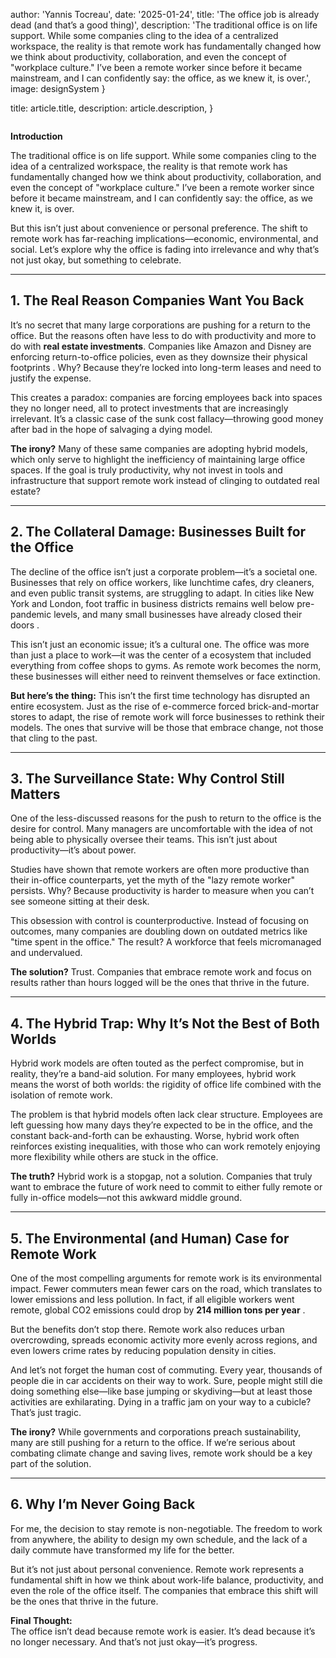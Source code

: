 
  author: 'Yannis Tocreau',
  date: '2025-01-24',
  title: 'The office job is already dead (and that’s a good thing)',
  description:
    'The traditional office is on life support. While some companies cling to the idea of a centralized workspace, the reality is that remote work has fundamentally changed how we think about productivity, collaboration, and even the concept of "workplace culture." I’ve been a remote worker since before it became mainstream, and I can confidently say: the office, as we knew it, is over.',
  image: designSystem
}

  title: article.title,
  description: article.description,
}


<Image src={designSystem} alt="" />


**Introduction**  

The traditional office is on life support. While some companies cling to the idea of a centralized workspace, the reality is that remote work has fundamentally changed how we think about productivity, collaboration, and even the concept of "workplace culture." I’ve been a remote worker since before it became mainstream, and I can confidently say: the office, as we knew it, is over.  

But this isn’t just about convenience or personal preference. The shift to remote work has far-reaching implications—economic, environmental, and social. Let’s explore why the office is fading into irrelevance and why that’s not just okay, but something to celebrate.  

---

## 1. **The Real Reason Companies Want You Back**  

It’s no secret that many large corporations are pushing for a return to the office. But the reasons often have less to do with productivity and more to do with **real estate investments**. Companies like Amazon and Disney are enforcing return-to-office policies, even as they downsize their physical footprints . Why? Because they’re locked into long-term leases and need to justify the expense.  

This creates a paradox: companies are forcing employees back into spaces they no longer need, all to protect investments that are increasingly irrelevant. It’s a classic case of the sunk cost fallacy—throwing good money after bad in the hope of salvaging a dying model.  

**The irony?** Many of these same companies are adopting hybrid models, which only serve to highlight the inefficiency of maintaining large office spaces. If the goal is truly productivity, why not invest in tools and infrastructure that support remote work instead of clinging to outdated real estate?  

---

## 2. **The Collateral Damage: Businesses Built for the Office**  

The decline of the office isn’t just a corporate problem—it’s a societal one. Businesses that rely on office workers, like lunchtime cafes, dry cleaners, and even public transit systems, are struggling to adapt. In cities like New York and London, foot traffic in business districts remains well below pre-pandemic levels, and many small businesses have already closed their doors .  

This isn’t just an economic issue; it’s a cultural one. The office was more than just a place to work—it was the center of a ecosystem that included everything from coffee shops to gyms. As remote work becomes the norm, these businesses will either need to reinvent themselves or face extinction.  

**But here’s the thing:** This isn’t the first time technology has disrupted an entire ecosystem. Just as the rise of e-commerce forced brick-and-mortar stores to adapt, the rise of remote work will force businesses to rethink their models. The ones that survive will be those that embrace change, not those that cling to the past.  

---

## 3. **The Surveillance State: Why Control Still Matters**  

One of the less-discussed reasons for the push to return to the office is the desire for control. Many managers are uncomfortable with the idea of not being able to physically oversee their teams. This isn’t just about productivity—it’s about power.  

Studies have shown that remote workers are often more productive than their in-office counterparts, yet the myth of the "lazy remote worker" persists. Why? Because productivity is harder to measure when you can’t see someone sitting at their desk.  

This obsession with control is counterproductive. Instead of focusing on outcomes, many companies are doubling down on outdated metrics like "time spent in the office." The result? A workforce that feels micromanaged and undervalued.  

**The solution?** Trust. Companies that embrace remote work and focus on results rather than hours logged will be the ones that thrive in the future.  

---

## 4. **The Hybrid Trap: Why It’s Not the Best of Both Worlds**  

Hybrid work models are often touted as the perfect compromise, but in reality, they’re a band-aid solution. For many employees, hybrid work means the worst of both worlds: the rigidity of office life combined with the isolation of remote work.  

The problem is that hybrid models often lack clear structure. Employees are left guessing how many days they’re expected to be in the office, and the constant back-and-forth can be exhausting. Worse, hybrid work often reinforces existing inequalities, with those who can work remotely enjoying more flexibility while others are stuck in the office.  

**The truth?** Hybrid work is a stopgap, not a solution. Companies that truly want to embrace the future of work need to commit to either fully remote or fully in-office models—not this awkward middle ground.  

---

## 5. **The Environmental (and Human) Case for Remote Work**  

One of the most compelling arguments for remote work is its environmental impact. Fewer commuters mean fewer cars on the road, which translates to lower emissions and less pollution. In fact, if all eligible workers went remote, global CO2 emissions could drop by **214 million tons per year** .  

But the benefits don’t stop there. Remote work also reduces urban overcrowding, spreads economic activity more evenly across regions, and even lowers crime rates by reducing population density in cities.  

And let’s not forget the human cost of commuting. Every year, thousands of people die in car accidents on their way to work. Sure, people might still die doing something else—like base jumping or skydiving—but at least those activities are exhilarating. Dying in a traffic jam on your way to a cubicle? That’s just tragic.  

**The irony?** While governments and corporations preach sustainability, many are still pushing for a return to the office. If we’re serious about combating climate change and saving lives, remote work should be a key part of the solution.  

---

## 6. **Why I’m Never Going Back**  

For me, the decision to stay remote is non-negotiable. The freedom to work from anywhere, the ability to design my own schedule, and the lack of a daily commute have transformed my life for the better.  

But it’s not just about personal convenience. Remote work represents a fundamental shift in how we think about work-life balance, productivity, and even the role of the office itself. The companies that embrace this shift will be the ones that thrive in the future.  

**Final Thought:**  
The office isn’t dead because remote work is easier. It’s dead because it’s no longer necessary. And that’s not just okay—it’s progress.  
